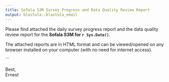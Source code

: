 ```yaml
---
title: Sofala S3M Survey Progress and Data Quality Review Report
output: blastula::blastula_email
---
```


Please find attached the daily survey progress report and the data quality review report for the **Sofala S3M for `r Sys.Date()`**.

The attached reports are in HTML format and can be viewed/opened on any browser installed on your computer (with no need for internet access).

```

Best,    
Ernest
